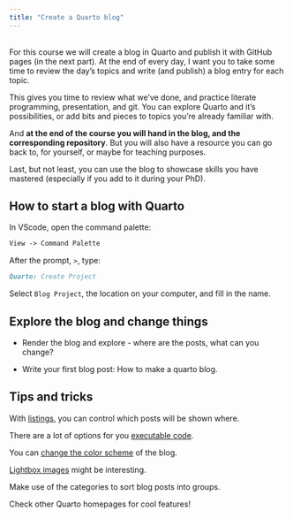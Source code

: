 ```yaml
---
title: "Create a Quarto blog"
---
```


<br>
For this course we will create a blog in Quarto and publish it with GitHub pages (in the next part). At the end of every day, I want you to take some time to review the day's topics and write (and publish) a blog entry for each topic. 

This gives you time to review what we've done, and practice literate programming, presentation, and git. You can explore Quarto and it's possibilities, or add bits and pieces to topics you're already familiar with.  

And **at the end of the course you will hand in the blog, and the corresponding repository**. But you will also have a resource you can go back to, for yourself, or maybe for teaching purposes.

Last, but not least, you can use the blog to showcase skills you have mastered (especially if you add to it during your PhD). 

## How to start a blog with Quarto

In VScode, open the command palette: 

```.md
View -> Command Palette
```

After the prompt, `>`, type: 

```.md
Quarto: Create Project
```

Select  `Blog Project`, the location on your computer, and fill in the name. 

## Explore the blog and change things

- Render the blog and explore - where are the posts, what can you change?

- Write your first blog post: How to make a quarto blog. 


## Tips and tricks


With [listings](https://quarto.org/docs/websites/website-listings.html), you can control which posts will be shown where. 

There are a lot of options for you [executable code](https://quarto.org/docs/output-formats/html-code.html). 

You can [change the color scheme](https://quarto.org/docs/output-formats/html-themes.html) of the blog.

[Lightbox images](https://quarto.org/docs/output-formats/html-lightbox-figures.html) might be interesting. 

Make use of the categories to sort blog posts into groups. 

Check other Quarto homepages for cool features!

